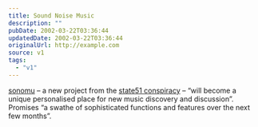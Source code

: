 ```yaml
---
title: Sound Noise Music
description: ""
pubDate: 2002-03-22T03:36:44
updatedDate: 2002-03-22T03:36:44
originalUrl: http://example.com
source: v1
tags:
  - "v1"
---
```


[sonomu][1] &#8211; a new project from the [state51 conspiracy][2] &#8211; &#8220;will become a unique personalised place for new music discovery and discussion&#8221;. Promises &#8220;a swathe of sophisticated functions and features over the next few months&#8221;.

[1]: http://www.sonomu.net/
[2]: http://www.state51.co.uk/
